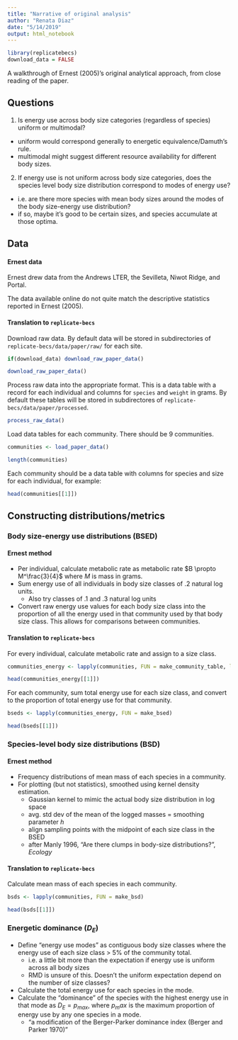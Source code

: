 ```yaml
---
title: "Narrative of original analysis"
author: "Renata Diaz"
date: "5/14/2019"
output: html_notebook
---
```


```r
library(replicatebecs)
download_data = FALSE
```

A walkthrough of Ernest (2005)'s original analytical approach, from close reading of the paper. 

## Questions

1. Is energy use across body size categories (regardless of species) uniform or multimodal?
  - uniform would correspond generally to energetic equivalence/Damuth's rule.
  - multimodal might suggest different resource availability for different body sizes.
2. If energy use is not uniform across body size categories, does the species level body size distribution correspond to modes of energy use?
  - i.e. are there more species with mean body sizes around the modes of the body size-energy use distribution?
  - if so, maybe it's good to be certain sizes, and species accumulate at those optima.


## Data

#### Ernest data
Ernest drew data from the Andrews LTER, the Sevilleta, Niwot Ridge, and Portal. 

The data available online do not quite match the descriptive statistics reported in Ernest (2005). 

#### Translation to `replicate-becs`

Download raw data. By default data will be stored in subdirectories of `replicate-becs/data/paper/raw/` for each site. 
```r
if(download_data) download_raw_paper_data()
```

```r
download_raw_paper_data()
```

Process raw data into the appropriate format. This is a data table with a record for each individual and columns for `species` and `weight` in grams. By default these tables will be stored in subdirectores of `replicate-becs/data/paper/processed`. 

```r
process_raw_data()
```

Load data tables for each community. There should be 9 communities.

```r
communities <- load_paper_data()

length(communities)
```

Each community should be a data table with columns for species and size for each individual, for example:

```r
head(communities[[1]])
```


## Constructing distributions/metrics

### Body size-energy use distributions (BSED)

#### Ernest method

- Per individual, calculate metabolic rate as metabolic rate $B \propto M^\frac{3}{4}$ where $M$ is mass in grams.
- Sum energy use of all individuals in body size classes of .2 natural log units.
    - Also try classes of .1 and .3 natural log units
- Convert raw energy use values for each body size class into the proportion of all the energy used in that community used by that body size class. This allows for comparisons between communities.

#### Translation to `replicate-becs`

For every individual, calculate metabolic rate and assign to a size class. 

```r
communities_energy <- lapply(communities, FUN = make_community_table, ln_units = 0.2)

head(communities_energy[[1]])
```

For each community, sum total energy use for each size class, and convert to the proportion of total energy use for that community.

```r
bseds <- lapply(communities_energy, FUN = make_bsed)

head(bseds[[1]])
```

### Species-level body size distributions (BSD)

#### Ernest method
- Frequency distributions of mean mass of each species in a community.
- For plotting (but not statistics), smoothed using kernel density estimation. 
    - Gaussian kernel to mimic the actual body size distribution in log space
    - avg. std dev of the mean of the logged masses = smoothing parameter $h$
    - align sampling points with the midpoint of each size class in the BSED
    - after Manly 1996, "Are there clumps in body-size distributions?", _Ecology_
    
#### Translation to `replicate-becs`

Calculate mean mass of each species in each community. 

```r

bsds <- lapply(communities, FUN = make_bsd) 

head(bsds[[1]])
```

### Energetic dominance ($D_E$)

- Define "energy use modes" as contiguous body size classes where the energy use of each size class > 5% of the community total. 
    - i.e. a little bit more than the expectation if energy use is uniform across all body sizes
    - RMD is unsure of this. Doesn't the uniform expectation depend on the number of size classes?
- Calculate the total energy use for each species in the mode. 
- Calculate the "dominance" of the species with the highest energy use in that mode as $D_E = p_{max}$, where $p_max$ is the maximum proportion of energy use by any one species in a mode. 
    - "a modification of the Berger-Parker dominance index (Berger and Parker 1970)"


